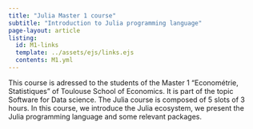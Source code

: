 ```yaml
---
title: "Julia Master 1 course"
subtitle: "Introduction to Julia programming language"
page-layout: article
listing:
  id: M1-links
  template: ../assets/ejs/links.ejs
  contents: M1.yml
---
```


This course is adressed to the students of the Master 1 "Econométrie, Statistiques" of Toulouse School of Economics. 
It is part of the topic Software for Data science. The Julia course is composed of 5 slots of 3 hours. 
In this course, we introduce the Julia ecosystem, we present the Julia programming language and some relevant packages.

::: {#M1-links .column-screen-inset-right style="max-width: 850px;"}
:::
